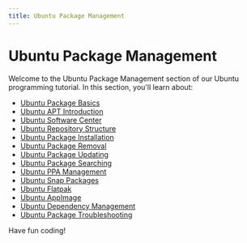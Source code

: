 ```yaml
---
title: Ubuntu Package Management
---
```


# Ubuntu Package Management

Welcome to the Ubuntu Package Management section of our Ubuntu programming tutorial. In this section, you'll learn about:

- [Ubuntu Package Basics](./0-ubuntu-package-basics.mdx)
- [Ubuntu APT Introduction](./1-ubuntu-apt-introduction.mdx)
- [Ubuntu Software Center](./2-ubuntu-software-center.mdx)
- [Ubuntu Repository Structure](./3-ubuntu-repository-structure.mdx)
- [Ubuntu Package Installation](./4-ubuntu-package-installation.mdx)
- [Ubuntu Package Removal](./5-ubuntu-package-removal.mdx)
- [Ubuntu Package Updating](./6-ubuntu-package-updating.mdx)
- [Ubuntu Package Searching](./7-ubuntu-package-searching.mdx)
- [Ubuntu PPA Management](./8-ubuntu-ppa-management.mdx)
- [Ubuntu Snap Packages](./9-ubuntu-snap-packages.mdx)
- [Ubuntu Flatpak](./10-ubuntu-flatpak.mdx)
- [Ubuntu AppImage](./11-ubuntu-appimage.mdx)
- [Ubuntu Dependency Management](./12-ubuntu-dependency-management.mdx)
- [Ubuntu Package Troubleshooting](./13-ubuntu-package-troubleshooting.mdx)

Have fun coding!